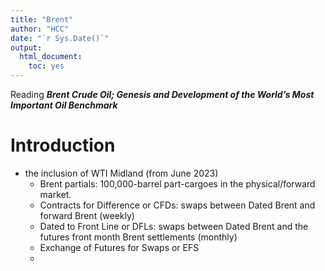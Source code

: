 ```yaml
---
title: "Brent"
author: "HCC"
date: "`r Sys.Date()`"
output:
  html_document:
    toc: yes
---
```


Reading ***Brent Crude Oil; Genesis and Development of the World's Most Important Oil Benchmark***


# Introduction
- the inclusion of WTI Midland (from June 2023)
  - Brent partials: 100,000-barrel part-cargoes in the physical/forward market.
  - Contracts for Difference or CFDs: swaps between Dated Brent and forward Brent (weekly)
  - Dated to Front Line or DFLs: swaps between Dated Brent and the futures front month Brent settlements (monthly)
  - Exchange of Futures for Swaps or EFS
  - 